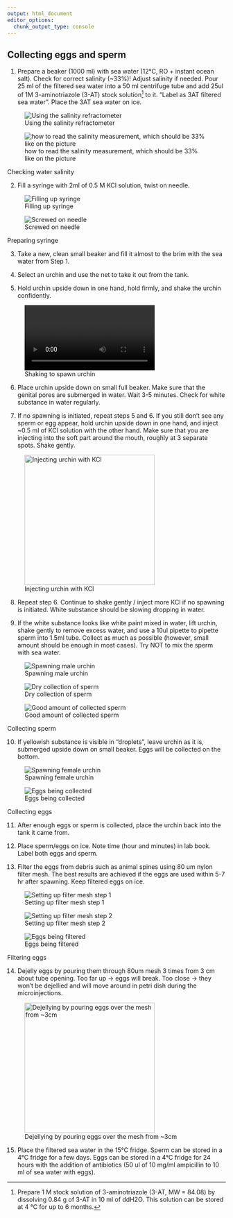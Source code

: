 ```yaml
---
output: html_document
editor_options: 
  chunk_output_type: console
---
```


## Collecting eggs and sperm {.unnumbered}

1. Prepare a beaker (1000 ml) with sea water (12&deg;C, RO + instant ocean salt). Check for correct salinity (~33%)! Adjust salinity if needed. Pour 25 ml of the filtered sea water into a 50 ml centrifuge tube and add 25ul of 1M 3-aminotriazole (3-AT) stock solution^[Prepare 1 M stock solution of 3-aminotriazole (3-AT, MW = 84.08) by dissolving 0.84 g of 3-AT in 10 ml of ddH2O. This solution can be stored at 4 °C for up to 6 months.] to it. “Label as 3AT filtered sea water”. Place the 3AT sea water on ice.

::: {#fig-salinity layout="[40,40]"}

![Using the salinity refractometer](micro_photos/included/salinity_check.jpg){#fig-salinity-filling}

![how to read the salinity measurement, which should be 33% like on the picture](micro_photos/included/33_salinity.jpg){#fig-salinity-checking}

Checking water salinity
:::

2. Fill a syringe with 2ml of 0.5 M KCl solution, twist on needle.

::: {#fig-kcl layout="[40,40]"}

![Filling up syringe](micro_photos/included/filling_syringe.jpg){#fig-filling-syringe}

![Screwed on needle](micro_photos/included/screw_on_needle_KCl.jpg){#fig-srew-needle}

Preparing syringe
:::

3. Take a new, clean small beaker and fill it almost to the brim with the sea water from Step 1.

4. Select an urchin and use the net to take it out from the tank.

5. Hold urchin upside down in one hand, hold firmly, and shake the urchin confidently. 

![Shaking to spawn urchin](micro_photos/included/shaking_for_spawning.mp4){width=300}


6. Place urchin upside down on small full beaker. Make sure that the genital pores are submerged in water. Wait 3-5 minutes. Check for white substance in water regularly. 

7. If no spawning is initiated, repeat steps 5 and 6. If you still don't see any sperm or egg appear, hold urchin upside down in one hand, and inject ~0.5 ml of KCl solution with the other hand. Make sure that you are injecting into the soft part around the mouth, roughly at 3 separate spots. Shake gently.

![Injecting urchin with KCl](micro_photos/included/kcl_injection.jpg){width=300}

8. Repeat step 6. Continue to shake gently / inject more KCl if no spawning is initiated. White substance should be slowing dropping in water.

9. If the white substance looks like white paint mixed in water, lift urchin, shake gently to remove excess water, and use a 10ul pipette to pipette sperm into 1.5ml tube. Collect as much as possible (however, small amount should be enough in most cases). Try NOT to mix the sperm with sea water.

::: {#fig-sperm layout="[40,40,40]"}

![Spawning male urchin](micro_photos/included/male_spawning.jpg){#fig-male1}

![Dry collection of sperm](micro_photos/included/sperm_dry_collection.jpg){#fig-male2}

![Good amount of collected sperm](micro_photos/included/collected_sperm.jpg){#fig-male3}

Collecting sperm
:::

10. If yellowish substance is visible in “droplets”, leave urchin as it is, submerged upside down on small beaker. Eggs will be collected on the bottom.

::: {#fig-eggs layout="[40,40]"}

![Spawning female urchin](micro_photos/included/female_spawining.jpg){#fig-female1}

![Eggs being collected](micro_photos/included/female_spawining2.jpg){#fig-female2}

Collecting eggs
:::

11. After enough eggs or sperm is collected, place the urchin back into the tank it came from.

12. Place sperm/eggs on ice. Note time (hour and minutes) in lab book. Label both eggs and sperm.

13. Filter the eggs from debris such as animal spines using 80 um nylon filter mesh. The best results are achieved if the eggs are used within 5-7 hr after spawning. Keep filtered eggs on ice.

::: {#fig-filtering layout="[40,40,40]"}

![Setting up filter mesh step 1](micro_photos/included/filter_on_tube.jpg){#fig-filtering1}

![Setting up filter mesh step 2](micro_photos/included/filter_on_tube2.jpg){#fig-filtering2}

![Eggs being filtered](micro_photos/included/filter_eggs.jpg){#fig-filtering3}

Filtering eggs
:::

14. Dejelly eggs by pouring them through 80um mesh 3 times from 3 cm about tube opening. Too far up -> eggs will break. Too close -> they won’t be dejellied and will move around in petri dish during the microinjections.


![Dejellying by pouring eggs over the mesh from ~3cm](micro_photos/included/dejellying.jpg){width=300}

15. Place the filtered sea water in the 15&deg;C fridge. Sperm can be stored in a 4&deg;C fridge for a few days. Eggs can be stored in a 4&deg;C fridge for 24 hours with the addition of antibiotics (50 ul of 10 mg/ml ampicillin to 10 ml of sea water with eggs).

